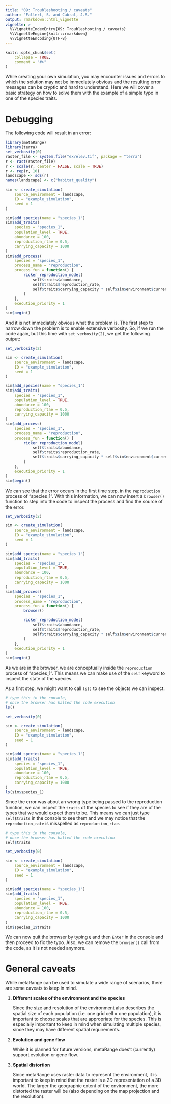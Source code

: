 ```yaml
---
title: "09: Troubleshooting / caveats"
author: "Fallert, S. and Cabral, J.S."
output: rmarkdown::html_vignette
vignette: >
  %\VignetteIndexEntry{09: Troubleshooting / caveats}
  %\VignetteEngine{knitr::rmarkdown}
  %\VignetteEncoding{UTF-8}
---
```


```r
knitr::opts_chunk$set(
    collapse = TRUE,
    comment = "#>"
)
```

While creating your own simulation, you may encounter issues and errors to which the solution may not be immediately obvious and the resulting error messages can be cryptic and hard to understand.
Here we will cover a basic strategy on how to solve them with the example of a simple typo in one of the species traits.

# Debugging
The following code will result in an error:
```r
library(metaRange)
library(terra)
set_verbosity(0)
raster_file <- system.file("ex/elev.tif", package = "terra")
r <- rast(raster_file)
r <- scale(r, center = FALSE, scale = TRUE)
r <- rep(r, 10)
landscape <- sds(r)
names(landscape) <- c("habitat_quality")

sim <- create_simulation(
    source_environment = landscape,
    ID = "example_simulation",
    seed = 1
)

sim$add_species(name = "species_1")
sim$add_traits(
    species = "species_1",
    population_level = TRUE,
    abundance = 100,
    reproduction_rtae = 0.5,
    carrying_capacity = 1000
)
sim$add_process(
    species = "species_1",
    process_name = "reproduction",
    process_fun = function() {
        ricker_reproduction_model(
            self$traits$abundance,
            self$traits$reproduction_rate,
            self$traits$carrying_capacity * self$sim$environment$current$habitat_quality
        )
    },
    execution_priority = 1
)
sim$begin()
```
And it is not immediately obvious what the problem is.
The first step to narrow down the problem is to enable extensive verbosity.
So, if we run the code again, but this time with `set_verbosity(2)`, we get the following output:
```r
set_verbosity(2)

sim <- create_simulation(
    source_environment = landscape,
    ID = "example_simulation",
    seed = 1
)

sim$add_species(name = "species_1")
sim$add_traits(
    species = "species_1",
    population_level = TRUE,
    abundance = 100,
    reproduction_rtae = 0.5,
    carrying_capacity = 1000
)
sim$add_process(
    species = "species_1",
    process_name = "reproduction",
    process_fun = function() {
        ricker_reproduction_model(
            self$traits$abundance,
            self$traits$reproduction_rate,
            self$traits$carrying_capacity * self$sim$environment$current$habitat_quality
        )
    },
    execution_priority = 1
)
sim$begin()
```
We can see that the error occurs in the first time step, in the `reproduction` process of "species_1".
With this information, we can now insert a `browser()` function to step into the code to inspect the process and find the source of the error.
```r
set_verbosity(2)

sim <- create_simulation(
    source_environment = landscape,
    ID = "example_simulation",
    seed = 1
)

sim$add_species(name = "species_1")
sim$add_traits(
    species = "species_1",
    population_level = TRUE,
    abundance = 100,
    reproduction_rtae = 0.5,
    carrying_capacity = 1000
)
sim$add_process(
    species = "species_1",
    process_name = "reproduction",
    process_fun = function() {
        browser()

        ricker_reproduction_model(
            self$traits$abundance,
            self$traits$reproduction_rate,
            self$traits$carrying_capacity * self$sim$environment$current$habitat_quality
        )
    },
    execution_priority = 1
)
sim$begin()
```

As we are in the browser, we are conceptually inside the `reproduction` process of "species_1".
This means we can make use of the `self` keyword to inspect the state of the species.

As a first step, we might want to call `ls()` to see the objects we can inspect.
```r
# type this in the console,
# once the browser has halted the code execution
ls()
```

```r
set_verbosity(0)

sim <- create_simulation(
    source_environment = landscape,
    ID = "example_simulation",
    seed = 1
)

sim$add_species(name = "species_1")
sim$add_traits(
    species = "species_1",
    population_level = TRUE,
    abundance = 100,
    reproduction_rtae = 0.5,
    carrying_capacity = 1000
)
ls(sim$species_1)
```

Since the error was about an wrong type being passed to the reproduction function, we can inspect the `traits` of the species to see if they are of the types that we would expect them to be.
This means we can just type `self$traits` in the console to see them and we may notice that the `reproduction_rate` is misspelled as `reproduction_rtae`.

```r
# type this in the console,
# once the browser has halted the code execution
self$traits
```

```r
set_verbosity(0)

sim <- create_simulation(
    source_environment = landscape,
    ID = "example_simulation",
    seed = 1
)

sim$add_species(name = "species_1")
sim$add_traits(
    species = "species_1",
    population_level = TRUE,
    abundance = 100,
    reproduction_rtae = 0.5,
    carrying_capacity = 1000
)
sim$species_1$traits
```

We can now quit the browser by typing `Q` and then `Enter` in the console and then proceed to fix the typo.
Also, we can remove the `browser()` call from the code, as it is not needed anymore.

# General caveats
While metaRange can be used to simulate a wide range of scenarios, there are some caveats to keep in mind.

1. **Different scales of the environment and the species**

    Since the size and resolution of the environment also describes the spatial size of each population (i.e. one grid cell = one population), it is important to choose scales that are appropriate for the species.
    This is especially important to keep in mind when simulating multiple species, since they may have different spatial requirements.
2. **Evolution and gene flow**

    While it is planned for future versions, metaRange does't (currently) support evolution or gene flow.
3. **Spatial distortion**

    Since metaRange uses raster data to represent the environment, it is important to keep in mind that the raster is a 2D representation of a 3D world.
    The larger the geographic extent of the environment, the more distorted the raster will be (also depending on the map projection and the resolution).
